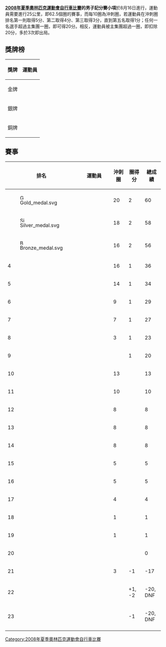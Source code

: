 {{2008年夏季奧林匹克運動會自行車比賽}}

'''[[2008年夏季奧林匹克運動會自行車比賽|2008年夏季奧林匹克運動會自行車比賽]]的男子記分賽小項'''於8月16日進行，運動員需要進行25公里，即62.5個圈的賽事，而每10圈為沖刺圈，若運動員在沖刺圈排名第一則取得5分、第二取得4分、第三取得3分，直到第五名取得1分；任何一名選手超過主集團一圈，即可得20分。相反，運動員被主集團超過一圈，即扣除20分，多於3次即出局。

== 獎牌榜 ==
{| class="wikitable"
|- bgcolor="#efefef"
!align=center| 獎牌
!align=center| 運動員
|-
| bgcolor="gold" | 金牌
| {{flagIOCathlete|[[胡安·利亚内拉斯|胡安·利亚内拉斯]]|ESP|2008年夏季}}
|-
| bgcolor="silver" | 銀牌
| {{flagIOCathlete|[[罗格·克卢格|罗格·克卢格]]|GER|2008年夏季}}
|-
| bgcolor="cc9966" | 銅牌
| {{flagIOCathlete|[[克里斯·牛顿|克里斯·牛顿]]|GBR|2008年夏季}}
|}


== 賽事 ==
{| class="wikitable" style="text-align:center;"
|-
! 排名
! style="width:17em" | 運動員
! style="width:4em" | 沖刺圈
! style="width:4em" | 圈得分
! style="width:4em" | 總成績
|-
| [[File:Gold_medal.svg|15px]] ||align=left| {{flagIOCathlete|[[胡安·利亚内拉斯|胡安·利亚内拉斯]]|ESP|2008年夏季}} || 20 || 2  || 60
|-
| [[File:Silver_medal.svg|15px]] ||align=left| {{flagIOCathlete|[[罗格·克卢格|罗格·克卢格]]|GER|2008年夏季}} || 18 || 2 || 58
|-
| [[File:Bronze_medal.svg|15px]] ||align=left| {{flagIOCathlete|[[克里斯·牛顿|克里斯·牛顿]]|GBR|2008年夏季}} || 16 || 2 || 56
|-
| 4 ||align=left| {{flagIOCathlete|[[卡梅伦·迈耶|卡梅伦·迈耶]]|AUS|2008年夏季}} || 16 || 1 || 36
|-
| 5 ||align=left| {{flagIOCathlete|[[瓦西里·基尔延卡|瓦西里·基尔延卡]]|BLR|2008年夏季}} || 14 || 1 || 34
|-
| 6 ||align=left| {{flagIOCathlete|[[丹尼尔·克罗伊茨费尔特|丹尼尔·克罗伊茨费尔特]]|DEN|2008年夏季}} || 9 || 1 || 29
|-
| 7 ||align=left| {{flagIOCathlete|[[扎凯里·贝尔|扎凯里·贝尔]]|CAN|2008年夏季}} || 7 || 1 || 27
|-
| 8 ||align=left| {{flagIOCathlete|[[饭岛诚|饭岛诚]]|JPN|2008年夏季}} || 3 || 1 || 23
|-
| 9 ||align=left| {{flagIOCathlete|[[米兰·卡德莱茨|米兰·卡德莱茨]]|CZE|2008年夏季}} ||  || 1 || 20
|-
| 10 ||align=left| {{flagIOCathlete|[[格雷格·亨德森|格雷格·亨德森]]|NZL|2008年夏季}} || 13 ||  || 13
|-
| 11 ||align=left| {{flagIOCathlete|[[拉法尔·拉塔伊奇克|拉法尔·拉塔伊奇克]]|POL|2008年夏季}} || 10 || || 10
|-
| 12 ||align=left| {{flagIOCathlete|[[伊尔若·凯塞|伊尔若·凯塞]]|BEL|2008年夏季}} || 8 ||  || 8
|-
| 13 ||align=left| {{flagIOCathlete|[[安杰洛·奇科内|安杰洛·奇科内]]|ITA|2008年夏季}} || 8 ||  || 8
|-
| 14 ||align=left| {{flagIOCathlete|[[弗拉基米尔·雷宾|弗拉基米尔·雷宾]]|UKR|2008年夏季}} || 8 ||  || 8
|-
| 15 ||align=left| {{flagIOCathlete|[[黃金寶|黃金寶]]|HKG|2008年夏季}} || 5 ||  || 5
|-
| 16 ||align=left| {{flagIOCathlete|[[米尔顿·阿里尔·韦南茨|米尔顿·阿里尔·韦南茨]]|URU|2008年夏季}} || 5 ||  || 5
|-
| 17 ||align=left| {{flagIOCathlete|[[米哈伊尔·伊格纳季耶夫|米哈伊尔·伊格纳季耶夫]]|RUS|2008年夏季}} || 4 ||  || 4
|-
| 18 ||align=left| {{flagIOCathlete|[[胡安·埃斯特万·库鲁切特|胡安·埃斯特万·库鲁切特]]|ARG|2008年夏季}} || 1 ||  || 1
|-
| 19 ||align=left| {{flagIOCathlete|[[马尔科·阿里亚加达|马尔科·阿里亚加达]]|CHI|2008年夏季}} || 1 ||  || 1
|-
| 20 ||align=left| {{flagIOCathlete|[[彼得_·斯海普|彼得 ·斯海普]]|NED|2008年夏季}} || ||  || 0
|-
| 21 ||align=left| {{flagIOCathlete|[[克里斯托夫·里布隆|克里斯托夫·里布隆]]|FRA|2008年夏季}} || 3 || -1 || -17
|-
| 22 ||align=left| {{flagIOCathlete|[[博比·利|博比·利]]|USA|2008年夏季}} || || +1, -2 || -20, DNF
|-
| 23 ||align=left| {{flagIOCathlete|[[冯俊凯|冯俊凯]]|TPE|2008年夏季}} || || -1 || -20, DNF
|-
|}

[[Category:2008年夏季奧林匹克運動會自行車比賽|Category:2008年夏季奧林匹克運動會自行車比賽]]